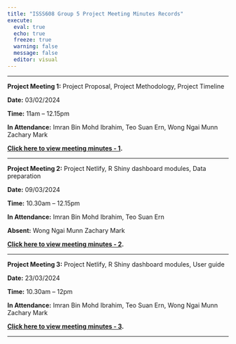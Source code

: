 ```yaml
---
title: "ISSS608 Group 5 Project Meeting Minutes Records"
execute: 
  eval: true
  echo: true
  freeze: true
  warning: false
  message: false
  editor: visual
---
```


------------------------------------------------------------------------

**Project Meeting 1:** Project Proposal, Project Methodology, Project Timeline

**Date:** 03/02/2024

**Time:** 11am – 12.15pm

**In Attendance:** Imran Bin Mohd Ibrahim, Teo Suan Ern, Wong Ngai Munn Zachary Mark

[**Click here to view meeting minutes - 1**](https://decoding-chaos.netlify.app/Team/MeetingMinutes/Meeting1.html)**.**

------------------------------------------------------------------------

**Project Meeting 2:** Project Netlify, R Shiny dashboard modules, Data preparation

**Date:** 09/03/2024

**Time:** 10.30am – 12.15pm

**In Attendance:** Imran Bin Mohd Ibrahim, Teo Suan Ern

**Absent:** Wong Ngai Munn Zachary Mark

[**Click here to view meeting minutes - 2**](https://decoding-chaos.netlify.app/Team/MeetingMinutes/Meeting2.html)**.**

------------------------------------------------------------------------

**Project Meeting 3:** Project Netlify, R Shiny dashboard modules, User guide

**Date:** 23/03/2024

**Time:** 10.30am – 12pm

**In Attendance:** Imran Bin Mohd Ibrahim, Teo Suan Ern, Wong Ngai Munn Zachary Mark

[**Click here to view meeting minutes - 3**](https://decoding-chaos.netlify.app/Team/MeetingMinutes/Meeting3.html)**.**

------------------------------------------------------------------------
